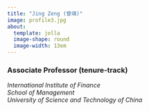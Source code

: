 ```yaml
---
title: "Jing Zeng (曾靖)"
image: profile3.jpg
about:
  template: jolla
  image-shape: round
  image-width: 13em
---
```


### Associate Professor (tenure-track)

*International Institute of Finance*\
*School of Management*\
*University of Science and Technology of China*
